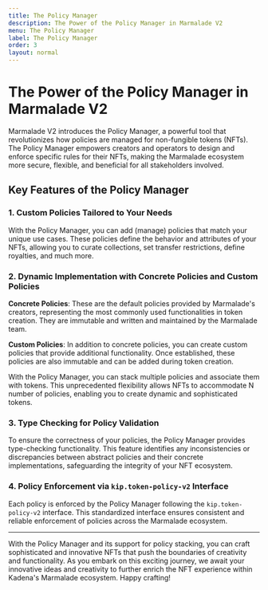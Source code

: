 ```yaml
---
title: The Policy Manager
description: The Power of the Policy Manager in Marmalade V2
menu: The Policy Manager
label: The Policy Manager
order: 3
layout: normal
---
```


# The Power of the Policy Manager in Marmalade V2

Marmalade V2 introduces the Policy Manager, a powerful tool that revolutionizes
how policies are managed for non-fungible tokens (NFTs). The Policy Manager
empowers creators and operators to design and enforce specific rules for their
NFTs, making the Marmalade ecosystem more secure, flexible, and beneficial for
all stakeholders involved.

## Key Features of the Policy Manager

### 1. Custom Policies Tailored to Your Needs

With the Policy Manager, you can add (manage) policies that match your unique
use cases. These policies define the behavior and attributes of your NFTs,
allowing you to curate collections, set transfer restrictions, define royalties,
and much more.

### 2. Dynamic Implementation with Concrete Policies and Custom Policies

**Concrete Policies**: These are the default policies provided by Marmalade's
creators, representing the most commonly used functionalities in token creation.
They are immutable and written and maintained by the Marmalade team.

**Custom Policies**: In addition to concrete policies, you can create custom
policies that provide additional functionality. Once established, these policies
are also immutable and can be added during token creation.

With the Policy Manager, you can stack multiple policies and associate them with
tokens. This unprecedented flexibility allows NFTs to accommodate N number of
policies, enabling you to create dynamic and sophisticated tokens.

### 3. Type Checking for Policy Validation

To ensure the correctness of your policies, the Policy Manager provides
type-checking functionality. This feature identifies any inconsistencies or
discrepancies between abstract policies and their concrete implementations,
safeguarding the integrity of your NFT ecosystem.

### 4. Policy Enforcement via `kip.token-policy-v2` Interface

Each policy is enforced by the Policy Manager following the
`kip.token-policy-v2` interface. This standardized interface ensures consistent
and reliable enforcement of policies across the Marmalade ecosystem.

---

With the Policy Manager and its support for policy stacking, you can craft
sophisticated and innovative NFTs that push the boundaries of creativity and
functionality. As you embark on this exciting journey, we await your innovative
ideas and creativity to further enrich the NFT experience within Kadena's
Marmalade ecosystem. Happy crafting!
